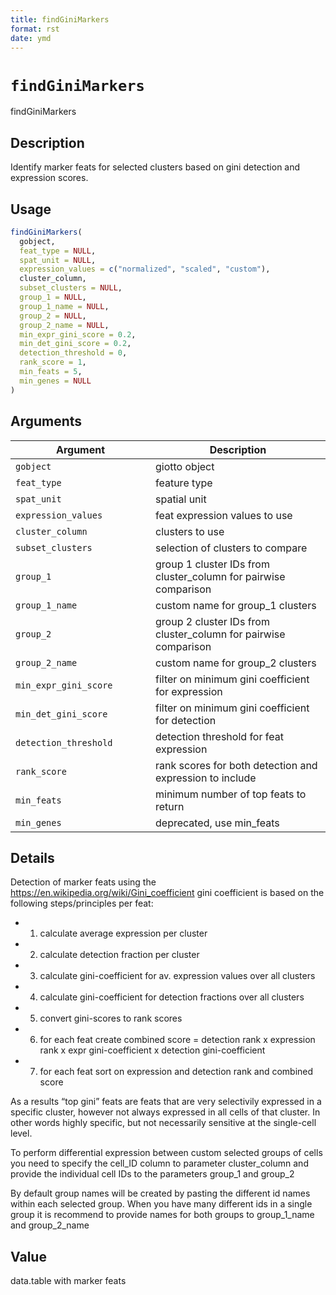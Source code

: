 ```yaml
--- 
title: findGiniMarkers 
format: rst 
date: ymd 
--- 
```

# `findGiniMarkers`

findGiniMarkers


## Description

Identify marker feats for selected clusters based on gini detection and expression scores.


## Usage

```r
findGiniMarkers(
  gobject,
  feat_type = NULL,
  spat_unit = NULL,
  expression_values = c("normalized", "scaled", "custom"),
  cluster_column,
  subset_clusters = NULL,
  group_1 = NULL,
  group_1_name = NULL,
  group_2 = NULL,
  group_2_name = NULL,
  min_expr_gini_score = 0.2,
  min_det_gini_score = 0.2,
  detection_threshold = 0,
  rank_score = 1,
  min_feats = 5,
  min_genes = NULL
)
```


## Arguments

Argument      |Description
------------- |----------------
`gobject`     |     giotto object
`feat_type`     |     feature type
`spat_unit`     |     spatial unit
`expression_values`     |     feat expression values to use
`cluster_column`     |     clusters to use
`subset_clusters`     |     selection of clusters to compare
`group_1`     |     group 1 cluster IDs from cluster_column for pairwise comparison
`group_1_name`     |     custom name for group_1 clusters
`group_2`     |     group 2 cluster IDs from cluster_column for pairwise comparison
`group_2_name`     |     custom name for group_2 clusters
`min_expr_gini_score`     |     filter on minimum gini coefficient for expression
`min_det_gini_score`     |     filter on minimum gini coefficient for detection
`detection_threshold`     |     detection threshold for feat expression
`rank_score`     |     rank scores for both detection and expression to include
`min_feats`     |     minimum number of top feats to return
`min_genes`     |     deprecated, use min_feats


## Details

Detection of marker feats using the [https://en.wikipedia.org/wiki/Gini_coefficient](https://en.wikipedia.org/wiki/Gini_coefficient) gini 
 coefficient is based on the following steps/principles per feat:
   

*  1. calculate average expression per cluster   

*  2. calculate detection fraction per cluster   

*  3. calculate gini-coefficient for av. expression values over all clusters   

*  4. calculate gini-coefficient for detection fractions over all clusters   

*  5. convert gini-scores to rank scores   

*  6. for each feat create combined score = detection rank x expression rank x expr gini-coefficient x detection gini-coefficient   

*  7. for each feat sort on expression and detection rank and combined score  
 
 As a results "top gini" feats are feats that are very selectivily expressed in a specific cluster,
 however not always expressed in all cells of that cluster. In other words highly specific, but
 not necessarily sensitive at the single-cell level.
 
 To perform differential expression between custom selected groups of cells
 you need to specify the cell_ID column to parameter cluster_column 
 and provide the individual cell IDs to the parameters group_1 and group_2 
 
 By default group names will be created by pasting the different id names within each selected group.
 When you have many different ids in a single group
 it is recommend to provide names for both groups to group_1_name and group_2_name


## Value

data.table with marker feats


